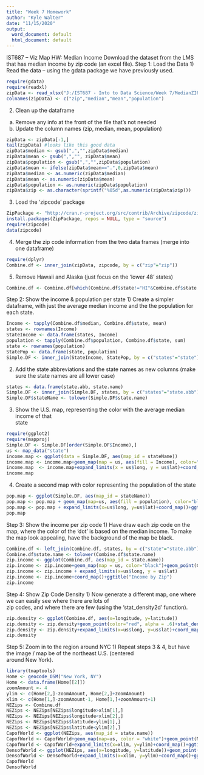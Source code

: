 ---
title: "Week 7 Homework"
author: "Kyle Walter"
date: "11/15/2020"
output:
  word_document: default
  html_document: default
---

IST687	– Viz	Map HW:	Median	Income
Download	the	dataset	from	the	LMS that	has	median	income	by	zip	code	(an	excel	file).
Step	1: Load	the	Data
1) Read	the	data	– using	the	gdata	package	we	have	previously	used.			

```{r}
require(gdata)
require(readxl)
zipData <- read_xlsx("J:/IST687 - Into to Data Science/Week 7/MedianZIP_2_2.xlsx")
colnames(zipData) <- c("zip","median","mean","population")
```

2) Clean	up	the	dataframe
a. Remove	any	info	at	the	front	of	the	file	that’s	not	needed
b. Update	the	column	names	(zip,	median,	mean,	population)
```{r}
zipData <- zipData[-1,]
tail(zipData) #looks like this good data
zipData$median <- gsub(",","",zipData$median)
zipData$mean <- gsub(",","", zipData$mean)
zipData$population <- gsub(",","",zipData$population)
zipData$mean <- ifelse(zipData$mean==".",0,zipData$mean)
zipData$median <- as.numeric(zipData$median)
zipData$mean <- as.numeric(zipData$mean)
zipData$population <- as.numeric(zipData$population)
zipData$zip <- as.character(sprintf("%05d",as.numeric(zipData$zip)))
```


3) Load	the	‘zipcode’	package

```{r}
ZipPackage <- "http://cran.r-project.org/src/contrib/Archive/zipcode/zipcode_1.0.tar.gz"
install.packages(ZipPackage, repos = NULL, type = "source")
require(zipcode)
data(zipcode)
```


4) Merge	the	zip	code	information	from	the	two	data	frames	(merge	into	one	
dataframe)

```{r}
require(dplyr)
Combine.df <- inner_join(zipData, zipcode, by = c("zip"="zip"))
```


5) Remove	Hawaii	and	Alaska	(just	focus	on	the	‘lower 48’	states)

```{r}
Combine.df <- Combine.df[which(Combine.df$state!="HI"&Combine.df$state!="AK"),]
```


Step	2: Show	the	income	&	population	per	state
1) Create	a	simpler	dataframe,	with	just	the	average	median	income	and	the	the	
population	for	each	state.

```{r}
Income <- tapply(Combine.df$median, Combine.df$state, mean)
states <- rownames(Income)
StateIncome <- data.frame(states, Income)
population <- tapply(Combine.df$population, Combine.df$state, sum)
state <- rownames(population)
StatePop <- data.frame(state, population)
Simple.DF <- inner_join(StateIncome, StatePop, by = c("states"="state"))
```


2) Add	the	state	abbreviations	and	the	state	names	as	new	columns	(make	sure	the	
state	names	are	all	lower	case)
```{r}
states <- data.frame(state.abb, state.name)
Simple.DF <- inner_join(Simple.DF, states, by = c("states"="state.abb"))
Simple.DF$stateName <- tolower(Simple.DF$state.name)
```

3) Show	the	U.S.	map,	representing	the	color	with	the	average	median	income	of	that	
state

```{r}
require(ggplot2)
require(mapproj)
Simple.DF <- Simple.DF[order(Simple.DF$Income),]
us <- map_data("state")
income.map <- ggplot(data = Simple.DF, aes(map_id = stateName))
income.map <- income.map+geom_map(map = us, aes(fill = Income), color="black")
income.map  <- income.map+expand_limits(x = us$long, y = us$lat)+coord_map()+ggtitle("Average income by State")
income.map
```


4) Create	a	second	map	with	color	representing	the	population	of	the	state
```{r}
pop.map <- ggplot(Simple.DF, aes(map_id = stateName))
pop.map <- pop.map + geom_map(map=us, aes(fill = population), color="black")
pop.map <- pop.map + expand_limits(x=us$long, y=us$lat)+coord_map()+ggtitle("Population by State")
pop.map
```

Step	3:	Show	the	income	per	zip	code
1) Have	draw	each	zip	code	on	the	map,	 where	the	color	of	the	‘dot’	is	based	on	the	
median	income.	To	make	the	map	look	appealing,	have	the	background	of	the	map	
be	black.

```{r}
Combine.df <- left_join(Combine.df, states, by = c("state"="state.abb"))
Combine.df$state.name <- tolower(Combine.df$state.name)
zip.income <- ggplot(Combine.df, aes(map_id = state.name))
zip.income <- zip.income+geom_map(map = us, color="black")+geom_point(Combine.df, mapping = aes(x=longitude, y=latitude, color = median))
zip.income <- zip.income + expand_limits(x=us$long, y = us$lat)
zip.income <- zip.income+coord_map()+ggtitle("Income by Zip")
zip.income
```


Step	4:	Show	Zip	Code	Density
1) Now	generate	a	different	map,	one	where	we	can	easily	see	where	there	are	lots	of	
zip	codes,	and	where	there	are	few	(using	the	‘stat_density2d’	function).

```{r}
zip.density <- ggplot(Combine.df, aes(x=longitude, y=latitude))
zip.density <- zip.density+geom_point(color="red", alpha = .6)+stat_density2d()
zip.density <- zip.density+expand_limits(x=us$long, y=us$lat)+coord_map()
zip.density
```


Step	5:	Zoom	in	to	the	region	around	NYC
1) Repeat	steps	3	&	4,	but	have	the	image	/	map	be	of	the	northeast	U.S.	(centered	
around	New	York).


```{r}
library(tmaptools)
Home <- geocode_OSM("New York, NY")
Home <- data.frame(Home[[2]])
zoomAmount <- 4
ylim <- c(Home[2,]-zoomAmount, Home[2,]+zoomAmount)
xlim <- c(Home[1,]-zoomAmount-1, Home[1,]+zoomAmount+1)
NEZips <- Combine.df
NEZips <- NEZips[NEZips$longitude>xlim[1],]
NEZips <- NEZips[NEZips$longitude<xlim[2],]
NEZips <- NEZips[NEZips$latitude>ylim[1],]
NEZips <- NEZips[NEZips$latitude<ylim[2],]
CapofWorld <- ggplot(NEZips, aes(map_id = state.name))
CapofWorld <- CapofWorld+geom_map(map=us, color = "white")+geom_point(NEZips, mapping = aes(x=longitude, y=latitude, fill = median, color = median))
CapofWorld <- CapofWorld+expand_limits(x=xlim, y=ylim)+coord_map()+ggtitle("Median North Easter Income by Zip")
DensofWorld <- ggplot(NEZips, aes(x=longitude, y=latitude))+geom_point(color="red", alpha = .6)+stat_density2d()
DensofWorld <- DensofWorld+expand_limits(x=xlim, y=ylim)+coord_map()+ggtitle("North East US Zip Code Density")
CapofWorld
DensofWorld
```






